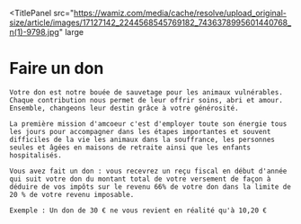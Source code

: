 
<TitlePanel
  src="https://wamiz.com/media/cache/resolve/upload_original-size/article/images/17127142_2244568545769182_7436378995601440768_n(1)-9798.jpg"
  large
>
# Faire un don
    Votre don est notre bouée de sauvetage pour les animaux vulnérables.
    Chaque contribution nous permet de leur offrir soins, abri et amour.
    Ensemble, changeons leur destin grâce à votre générosité.

    La première mission d'amcoeur c'est d'employer toute son énergie tous
    les jours pour accompagner dans les étapes importantes et souvent
    difficiles de la vie les animaux dans la souffrance, les personnes
    seules et âgées en maisons de retraite ainsi que les enfants
    hospitalisés.

    Vous avez fait un don : vous recevrez un reçu fiscal en début d'année
    qui suit votre don du montant total de votre versement de façon à
    déduire de vos impôts sur le revenu 66% de votre don dans la limite de
    20 % de votre revenu imposable.

    Exemple : Un don de 30 € ne vous revient en réalité qu'à 10,20 €

</TitlePanel>
<DonationPanel />
